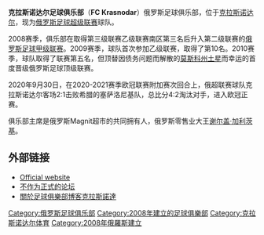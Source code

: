 {{noteta|G1=足球|G2=俄超}}{{For|其他克拉斯诺达尔地区的俄罗斯足球俱乐部|克拉斯诺达尔库班足球俱乐部}}
{{Infobox Football club
| clubname   = 卡斯洛達<br />Krasnodar
| image      = [[File:Fckrasnodar.png|200px]]
| fullname   = 克拉斯诺达尔足球俱乐部
| nickname   = 公牛（''Byki''）
| founded    = 2008年2月22日
| ground     = [[库班体育场|库班体育场]]
| city       = [[克拉斯诺达尔|克拉斯诺达尔]]
| capacity   = 31,654 
| chairman   = {{le|谢尔盖·加利茨基|Sergey Galitsky}}
| manager    = Aleksey Antonyuk (看守)
| league     = [[俄羅斯足球超級聯賽|俄羅斯足球超級聯賽]]
| season     = 2021–22
| position   = 俄超，第 4 位
 |pattern_la1 = _krasnodar2021h
 |pattern_b1  = _krasnodar2021h
 |pattern_ra1 = _krasnodar2021h
 |pattern_sh1 = 
 |pattern_so1 = 
 |leftarm1    = 026739
 |body1       = 026739
 |rightarm1   = 026739
 |shorts1     = 026739
 |socks1      = 026739
 |pattern_la2 = _krasnodar2021a
 |pattern_b2  = _krasnodar2021a
 |pattern_ra2 = _krasnodar2021a
 |pattern_sh2 = 
 |pattern_so2 = 
 |leftarm2    = FFFFFF
 |body2       = FFFFFF
 |rightarm2   = FFFFFF
 |shorts2     = FFFFFF
 |socks2      = FFFFFF
 |pattern_la3 = 
 |pattern_b3  = 
 |pattern_ra3 = 
 |pattern_sh3 = 
 |pattern_so3 = 
 |leftarm3    = 
 |body3       = 
 |rightarm3   = 
 |shorts3     = 
 |socks3      =
}}
'''克拉斯诺达尔足球俱乐部'''（'''FC Krasnodar'''）俄罗斯足球俱乐部，位于[[克拉斯诺达尔|克拉斯诺达尔]]，现为[[俄罗斯足球超级联赛|俄罗斯足球超级联赛]]球队。

2008赛季，俱乐部在取得第三级联赛乙级联赛南区第三名后升入第二级联赛的[[俄罗斯足球甲级联赛|俄罗斯足球甲级联赛]]。2009赛季，球队首次参加乙级联赛，取得了第10名。2010赛季，球队取得了联赛第五名，但顶替因债务问题而解散的[[莫斯科州土星足球俱乐部|莫斯科州土星]]而幸运的首度晋级俄罗斯足球顶级联赛。 

2020年9月30日，在2020-2021赛季欧冠联赛附加赛次回合上，俄超联赛球队克拉斯诺达尔客场2:1击败希腊的塞萨洛尼基队，总比分4:2淘汰对手，进入欧冠正赛。

俱乐部主席是俄罗斯Magnit超市的共同拥有人，俄罗斯零售业大王[[谢尔盖·加利茨基|谢尔盖·加利茨基]]。

==外部链接==
*[http://www.fckrasnodar.ru/ Official website] {{Wayback|url=http://www.fckrasnodar.ru/ |date=20201210065344 }} {{ru icon}}
*[http://xn----7sbap2aeripfg6b.xn--p1ai/ 不作为正式的论坛] {{Wayback|url=http://xn----7sbap2aeripfg6b.xn--p1ai/ |date=20160305220938 }} {{ru icon}}
*[http://krasnodar-fk.ru/ 關於足球俱樂部博客克拉斯諾達] {{Wayback|url=http://krasnodar-fk.ru/ |date=20191002061318 }} {{ru icon}}

{{Russian Premier League}}

{{DEFAULTSORT:Krasnodar, FC}}
[[Category:俄罗斯足球俱乐部|Category:俄罗斯足球俱乐部]]
[[Category:2008年建立的足球俱樂部|Category:2008年建立的足球俱樂部]]
[[Category:克拉斯诺达尔体育|Category:克拉斯诺达尔体育]]
[[Category:2008年俄羅斯建立|Category:2008年俄羅斯建立]]